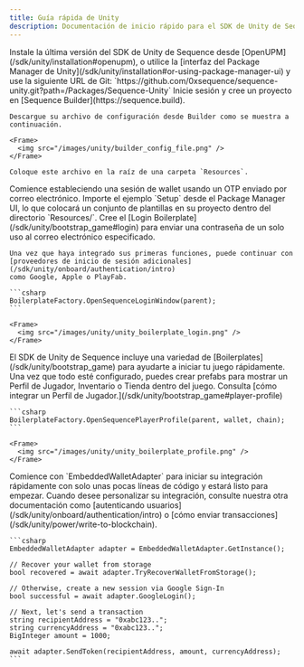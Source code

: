 ```yaml
---
title: Guía rápida de Unity
description: Documentación de inicio rápido para el SDK de Unity de Sequence.
---
```


<Steps>
  <Step title="Instalar el SDK de Unity">
    Instale la última versión del SDK de Unity de Sequence desde [OpenUPM](/sdk/unity/installation#openupm),
    o utilice la [interfaz del Package Manager de Unity](/sdk/unity/installation#or-using-package-manager-ui)
    y use la siguiente URL de Git: `https://github.com/0xsequence/sequence-unity.git?path=/Packages/Sequence-Unity`
  </Step>

  <Step title="Configure el SDK">
    Inicie sesión y cree un proyecto en [Sequence Builder](https://sequence.build).

    Descargue su archivo de configuración desde Builder como se muestra a continuación.

    <Frame>
      <img src="/images/unity/builder_config_file.png" />
    </Frame>

    Coloque este archivo en la raíz de una carpeta `Resources`.
  </Step>

  <Step title="Integre su proceso de inicio de sesión">
    Comience estableciendo una sesión de wallet usando un OTP enviado por correo electrónico. Importe el ejemplo `Setup` desde el Package Manager UI,
    lo que colocará un conjunto de plantillas en su proyecto dentro del directorio `Resources/`.
    Cree el [Login Boilerplate](/sdk/unity/bootstrap_game#login) para enviar una contraseña de un solo uso al correo electrónico especificado.

    Una vez que haya integrado sus primeras funciones, puede continuar con [proveedores de inicio de sesión adicionales](/sdk/unity/onboard/authentication/intro)
    como Google, Apple o PlayFab.

    ```csharp
    BoilerplateFactory.OpenSequenceLoginWindow(parent);
    ```

    <Frame>
      <img src="/images/unity/unity_boilerplate_login.png" />
    </Frame>
  </Step>

  <Step title="Pruebe las funciones de Sequence">
    El SDK de Unity de Sequence incluye una variedad de [Boilerplates](/sdk/unity/bootstrap_game) para ayudarte a iniciar tu juego rápidamente.
    Una vez que todo esté configurado, puedes crear prefabs para mostrar un Perfil de Jugador, Inventario o Tienda dentro del juego.
    Consulta [cómo integrar un Perfil de Jugador.](/sdk/unity/bootstrap_game#player-profile)

    ```csharp
    BoilerplateFactory.OpenSequencePlayerProfile(parent, wallet, chain);
    ```

    <Frame>
      <img src="/images/unity/unity_boilerplate_profile.png" />
    </Frame>
  </Step>

  <Step title="Intégrelo por su cuenta">
    Comience con `EmbeddedWalletAdapter` para iniciar su integración rápidamente con solo unas pocas líneas de código y estará listo para empezar.
    Cuando desee personalizar su integración, consulte nuestra otra documentación como [autenticando usuarios](/sdk/unity/onboard/authentication/intro) o [cómo enviar transacciones](/sdk/unity/power/write-to-blockchain).

    ```csharp
    EmbeddedWalletAdapter adapter = EmbeddedWalletAdapter.GetInstance();

    // Recover your wallet from storage
    bool recovered = await adapter.TryRecoverWalletFromStorage();

    // Otherwise, create a new session via Google Sign-In
    bool successful = await adapter.GoogleLogin();

    // Next, let's send a transaction
    string recipientAddress = "0xabc123..";
    string currencyAddress = "0xabc123..";
    BigInteger amount = 1000;

    await adapter.SendToken(recipientAddress, amount, currencyAddress);
    ```
  </Step>
</Steps>
